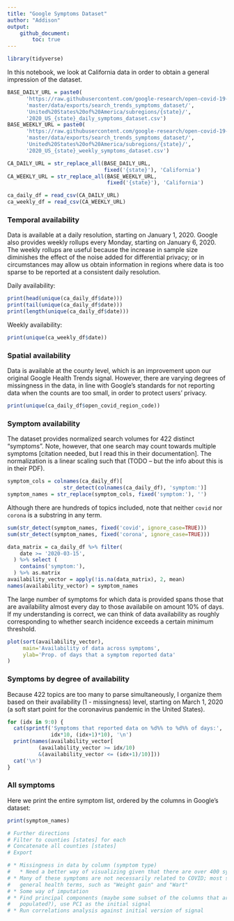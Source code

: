 ```yaml
---
title: "Google Symptoms Dataset"
author: "Addison"
output:
    github_document:
        toc: true
---
```

```r
library(tidyverse)
```

In this notebook, we look at California data in order to obtain a
general impression of the dataset.

```r
BASE_DAILY_URL = paste0(
      'https://raw.githubusercontent.com/google-research/open-covid-19-data/',
      'master/data/exports/search_trends_symptoms_dataset/',
      'United%20States%20of%20America/subregions/{state}/',
      '2020_US_{state}_daily_symptoms_dataset.csv')
BASE_WEEKLY_URL = paste0(
      'https://raw.githubusercontent.com/google-research/open-covid-19-data/',
      'master/data/exports/search_trends_symptoms_dataset/',
      'United%20States%20of%20America/subregions/{state}/',
      '2020_US_{state}_weekly_symptoms_dataset.csv')

CA_DAILY_URL = str_replace_all(BASE_DAILY_URL,
                               fixed('{state}'), 'California')
CA_WEEKLY_URL = str_replace_all(BASE_WEEKLY_URL,
                                fixed('{state}'), 'California')
```

```r
ca_daily_df = read_csv(CA_DAILY_URL)
ca_weekly_df = read_csv(CA_WEEKLY_URL)
```


### Temporal availability
Data is available at a daily resolution, starting on January 1, 2020.
Google also provides weekly rollups every Monday, starting on January 6, 2020.
The weekly rollups are useful because the increase in sample size
diminishes the effect of the noise added for differential privacy; or in
circumstances may allow us obtain information in regions where data is
too sparse to be reported at a consistent daily resolution.

Daily availability:
```r
print(head(unique(ca_daily_df$date)))
print(tail(unique(ca_daily_df$date)))
print(length(unique(ca_daily_df$date)))
```

Weekly availability:
```r
print(unique(ca_weekly_df$date))
```

### Spatial availability
Data is available at the county level, which is an improvement upon our
original Google Health Trends signal.  However, there are varying degrees
of missingness in the data, in line with Google's standards for not reporting
data when the counts are too small, in order to protect users' privacy.

```r
print(unique(ca_daily_df$open_covid_region_code))
```

### Symptom availability
The dataset provides normalized search volumes for 422 distinct "symptoms".
Note, however, that one search may count towards multiple symptoms
[citation needed, but I read this in their documentation].  The normalization
is a linear scaling such that (TODO -- but the info about this is in their
PDF).

```r
symptom_cols = colnames(ca_daily_df)[
                  str_detect(colnames(ca_daily_df), 'symptom:')]
symptom_names = str_replace(symptom_cols, fixed('symptom:'), '')
```

Although there are hundreds of topics included, note that neither
`covid` nor `corona` is a substring in any term.

```r
sum(str_detect(symptom_names, fixed('covid', ignore_case=TRUE)))
sum(str_detect(symptom_names, fixed('corona', ignore_case=TRUE)))
```

```r
data_matrix = ca_daily_df %>% filter(
    date >= '2020-03-15',
  ) %>% select (
    contains('symptom:'),
  ) %>% as.matrix
availability_vector = apply(!is.na(data_matrix), 2, mean)
names(availability_vector) = symptom_names
```

The large number of symptoms for which data is provided spans those that
are availability almost every day to those availabile on amount 10% of days.
If my understanding is correct, we can think of data availability as roughly
corresponding to whether search incidence exceeds a certain minimum threshold.

```r
plot(sort(availability_vector),
     main='Availability of data across symptoms',
     ylab='Prop. of days that a symptom reported data'
)
```

### Symptoms by degree of availability
Because 422 topics are too many to parse simultaneously, I organize them
based on their availability (1 - missingness) level, starting on March 1, 2020
(a soft start point for the coronavirus pandemic in the United States).
```r
for (idx in 9:0) {
  cat(sprintf('Symptoms that reported data on %d%% to %d%% of days:',
              idx*10, (idx+1)*10), '\n')
  print(names(availability_vector[
          (availability_vector >= idx/10)
          &(availability_vector <= (idx+1)/10)]))
  cat('\n')
}
```

### All symptoms
Here we print the entire symptom list, ordered by the columns in Google's
dataset:
```r
print(symptom_names)
```

```r
# Further directions
# Filter to counties [states] for each
# Concatenate all counties [states]
# Export

# * Missingness in data by column (symptom type)
#   * Need a better way of visualizing given that there are over 400 symptoms
# * Many of these symptoms are not necessarily related to COVID; most seem like 
#   general health terms, such as "Weight gain" and "Wart"
# * Some way of imputation
# * Find principal components (maybe some subset of the columns that are densely
#   populated?), use PC1 as the initial signal
# * Run correlations analysis against initial version of signal
```
